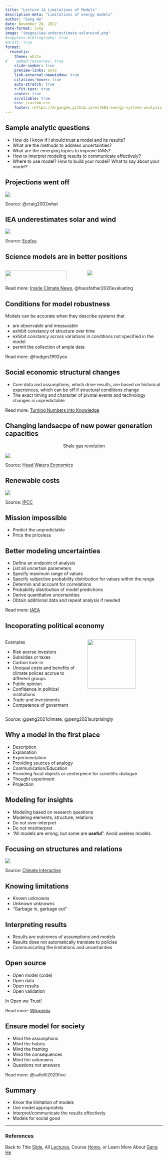 ```yaml
---
title: "Lecture 14 Limitations of Models"
description-meta: "Limitations of energy models"
author: "Gang He"
date: November 28, 2022
date-format: long
image: "images/iea-underestimate-solarwind.png"
#suppress-bibliography: true
#draft: true
format:
  revealjs:
    theme: white
#    embed-resources: true
    slide-number: true
    preview-links: auto
    link-external-newwindow: true
    citations-hover: true
    auto-stretch: true
    r-fit-text: true
    center: true
    scrollable: true
    css: /custom.css
    footer: <https://drganghe.github.io/est603-energy-systems-analysis-2022-fall/>
---
```


## Sample analytic questions

-   How do I know if I should trust a model and its results?\
-   What are the methods to address uncertainties?\
-   What are the emerging topics to improve IAMs?\
-   How to interpret modeling results to communicate effectively?\
-  Where to use model? How to build your model? What to say about your model?   


## Projections went off

![](images/1970s-projections-us-energy.png){fig-align="center"}

::: footer
Source: @craig2002what
:::


## IEA underestimates solar and wind

![](images/iea-underestimate-solarwind.png){fig-align="center"}

::: footer
Source: [Ecofys](http://energypost.eu/world-energy-outlook-hides-real-potential-renewables/)
:::



## Science models are in better positions

::: columns

::: {.column width="50%"}
![](images/1982-exxon-projection.png){fig-align="center" width="90%"}
:::

::: {.column width="50%"}
![](images/obervation-vs-models.png){fig-align="center"}
:::

:::

::: footer
Read more: [Inside Climate News](https://insideclimatenews.org/news/22092015/exxon-confirmed-global-warming-consensus-in-1982-with-in-house-climate-models/), @hausfather2020evaluating
:::


## Conditions for model robustness

Models can be accurate when they describe systems that  

- are observable and measurable  
- exhibit constancy of structure over time  
- exhibit constancy across variations in conditions not specified in the model  
- permit the collection of ample data

::: footer
Read more: @hodges1992you
:::


## Social economic structural changes

- Core data and assumptions, which drive results, are based on historical experiences, which can be off if structural conditions change  
- The exact timing and character of pivotal events and technology changes is unpredictable

::: footer
Read more: [Turning Numbers into Knowledge](https://www.koomey.com/books.html)
:::


## Changing landsacpe of new power generation capacities

<center> Shale gas revolution </center>

![](images/new-power-capacity.png){fig-align="center"}

::: footer
Source: [Head Waters Economics](https://headwaterseconomics.org/economic-development/evolution-electricity-generation/)
:::


## Renewable costs

![](/lectures/lecture10/images/ipcc-re-costs.png){fig-align="center"}

::: footer
Source: [IPCC](https://www.ipcc.ch/report/ar6/wg3/figures/summary-for-policymakers/figure-spm-3/)
:::


## Mission impossible

- Predict the unpredictable  
- Price the priceless  


## Better modeling uncertainties {.smaller}

- Define an endpoint of analysis  
- List all uncertain parameters  
- Specify maximum range of values  
- Specify subjective probability distribution for values within the range  
- Determin and account for correlations  
- Probability distribution of model predictions  
- Derive quantitative uncertainties 
- Obtain additional data and repeat analysis if needed  

::: footer
Read more: [IAEA](https://inis.iaea.org/collection/NCLCollectionStore/_Public/24/045/24045072.pdf)
:::


## Incoporating political economy

::: columns

::: {.column width="50%"}

::: r-fit-text

Examples 

- Risk averse investors  
- Subsidies or taxes  
- Carbon lock-in  
- Unequal costs and benefits of climate polices accrue to different groups  
- Public opinion  
- Confidence in political institutions  
- Trade and investments  
- Competence of goverment  

:::

:::

::: {.column width="50%"}
![](images/state-level-support-climate.webp){fig-align="center" width="80%"}
:::

:::

::: footer
Source: @peng2021climate, @peng2021surprisingly
:::


## Why a model in the first place{.smaller}

- Description  
- Explanation  
- Experimentation  
- Providing sources of analogy  
- Communication/Education  
- Providing focal objects or centerpiece for scientific dialogue  
- Thought experiment  
- Projection  


## Modeling for insights

- Modeling based on research questions  
- Modeling elements, structure, relations  
- Do not over-interpret  
- Do not misinterpret  
- "All models are wrong, but some are **useful**". Avoid useless models.  


## Focusing on structures and relations

![](images/en-roads-structure.png){fig-align="center"}

::: footer
Source: [Climate Interactive](https://www.climateinteractive.org/en-roads/)
:::


## Knowing limitations

- Known unknowns  
- Unknown unknowns  
- "Garbage in, garbage out"  


## Interpreting results

- Results are outcomes of assumptions and models  
- Results does not automatically translate to policies  
- Communicating the limitations and uncertainties  


## Open source 

- Open model (code)  
- Open data  
- Open results  
- Open validation  

In Open we Trust! 

::: footer
Read more: [Wikipedia](https://en.wikipedia.org/wiki/Open_energy_system_models)
:::


## Ensure model for society

- Mind the assumptions  
- Mind the hubris  
- Mind the framing  
- Mind the consequences  
- Mind the unknowns  
- Questions not answers  

::: footer
Read more: @saltelli2020five
:::


## Summary

-   Know the limitation of models\
-   Use model appropriately\
-   Interpret/communicate the results effectively\
-   Models for social good  

---

### References

::: {#refs}
:::

::: footer
Back to Title [Slide](https://drganghe.github.io/est603-energy-systems-analysis-2022-fall/lectures/lecture14/#/title-slide), All [Lectures](https://drganghe.github.io/est603-energy-systems-analysis-2022-fall/lectures.html), Course [Home](https://drganghe.github.io/est603-energy-systems-analysis-2022-fall), or Learn More About [Gang He](https://drganghe.github.io)
:::
